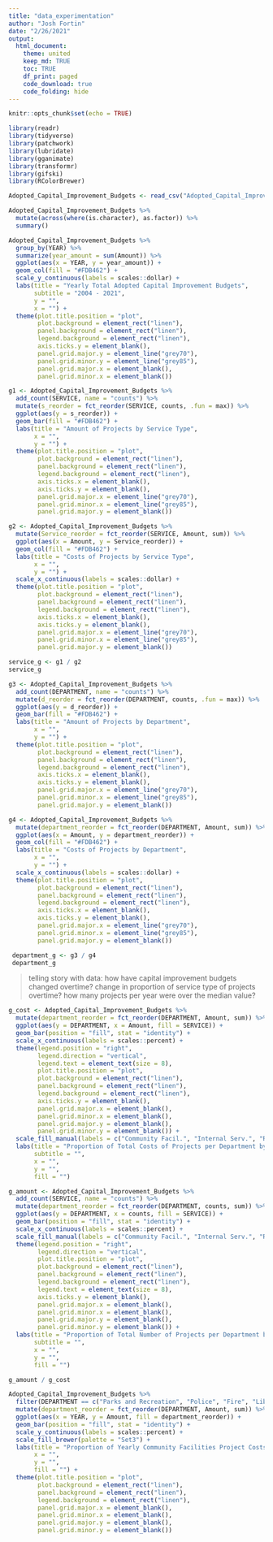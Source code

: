 ```yaml
---
title: "data_experimentation"
author: "Josh Fortin"
date: "2/26/2021"
output: 
  html_document:
    theme: united
    keep_md: TRUE
    toc: TRUE
    df_print: paged
    code_download: true
    code_folding: hide
---
```


```r
knitr::opts_chunk$set(echo = TRUE)
```

```r
library(readr)
library(tidyverse)
library(patchwork)
library(lubridate)
library(gganimate)
library(transformr)
library(gifski)
library(RColorBrewer)
```

```r
Adopted_Capital_Improvement_Budgets <- read_csv("Adopted_Capital_Improvement_Budgets.csv")

Adopted_Capital_Improvement_Budgets %>% 
  mutate(across(where(is.character), as.factor)) %>% 
  summary()
```

```r
Adopted_Capital_Improvement_Budgets %>% 
  group_by(YEAR) %>% 
  summarize(year_amount = sum(Amount)) %>% 
  ggplot(aes(x = YEAR, y = year_amount)) +
  geom_col(fill = "#FDB462") +
  scale_y_continuous(labels = scales::dollar) +
  labs(title = "Yearly Total Adopted Capital Improvement Budgets",
       subtitle = "2004 - 2021",
       y = "",
       x = "") +
  theme(plot.title.position = "plot",
        plot.background = element_rect("linen"), 
        panel.background = element_rect("linen"),
        legend.background = element_rect("linen"),
        axis.ticks.y = element_blank(),
        panel.grid.major.y = element_line("grey70"),
        panel.grid.minor.y = element_line("grey85"),
        panel.grid.major.x = element_blank(),
        panel.grid.minor.x = element_blank())
```


```r
g1 <- Adopted_Capital_Improvement_Budgets %>% 
  add_count(SERVICE, name = "counts") %>% 
  mutate(s_reorder = fct_reorder(SERVICE, counts, .fun = max)) %>% 
  ggplot(aes(y = s_reorder)) +
  geom_bar(fill = "#FDB462") +
  labs(title = "Amount of Projects by Service Type",
       x = "",
       y = "") +
  theme(plot.title.position = "plot",
        plot.background = element_rect("linen"), 
        panel.background = element_rect("linen"),
        legend.background = element_rect("linen"),
        axis.ticks.x = element_blank(),
        axis.ticks.y = element_blank(),
        panel.grid.major.x = element_line("grey70"),
        panel.grid.minor.x = element_line("grey85"),
        panel.grid.major.y = element_blank())

g2 <- Adopted_Capital_Improvement_Budgets %>% 
  mutate(Service_reorder = fct_reorder(SERVICE, Amount, sum)) %>% 
  ggplot(aes(x = Amount, y = Service_reorder)) +
  geom_col(fill = "#FDB462") +
  labs(title = "Costs of Projects by Service Type",
       x = "",
       y = "") +
  scale_x_continuous(labels = scales::dollar) +
  theme(plot.title.position = "plot",
        plot.background = element_rect("linen"), 
        panel.background = element_rect("linen"),
        legend.background = element_rect("linen"),
        axis.ticks.x = element_blank(),
        axis.ticks.y = element_blank(),
        panel.grid.major.x = element_line("grey70"),
        panel.grid.minor.x = element_line("grey85"),
        panel.grid.major.y = element_blank())

service_g <- g1 / g2
service_g
```

```r
g3 <- Adopted_Capital_Improvement_Budgets %>% 
  add_count(DEPARTMENT, name = "counts") %>% 
  mutate(d_reorder = fct_reorder(DEPARTMENT, counts, .fun = max)) %>% 
  ggplot(aes(y = d_reorder)) +
  geom_bar(fill = "#FDB462") +
  labs(title = "Amount of Projects by Department",
       x = "",
       y = "") +
  theme(plot.title.position = "plot",
        plot.background = element_rect("linen"), 
        panel.background = element_rect("linen"),
        legend.background = element_rect("linen"),
        axis.ticks.x = element_blank(),
        axis.ticks.y = element_blank(),
        panel.grid.major.x = element_line("grey70"),
        panel.grid.minor.x = element_line("grey85"),
        panel.grid.major.y = element_blank())

g4 <- Adopted_Capital_Improvement_Budgets %>% 
  mutate(department_reorder = fct_reorder(DEPARTMENT, Amount, sum)) %>% 
  ggplot(aes(x = Amount, y = department_reorder)) +
  geom_col(fill = "#FDB462") +
  labs(title = "Costs of Projects by Department",
       x = "",
       y = "") +
  scale_x_continuous(labels = scales::dollar) +
  theme(plot.title.position = "plot",
        plot.background = element_rect("linen"), 
        panel.background = element_rect("linen"),
        legend.background = element_rect("linen"),
        axis.ticks.x = element_blank(),
        axis.ticks.y = element_blank(),
        panel.grid.major.x = element_line("grey70"),
        panel.grid.minor.x = element_line("grey85"),
        panel.grid.major.y = element_blank())

 department_g <- g3 / g4
 department_g
```

> telling story with data: how have capital improvement budgets changed overtime?
> change in proportion of service type of projects overtime?
> how many projects per year were over the median value?

```r
g_cost <- Adopted_Capital_Improvement_Budgets %>% 
  mutate(department_reorder = fct_reorder(DEPARTMENT, Amount, sum)) %>%
  ggplot(aes(y = DEPARTMENT, x = Amount, fill = SERVICE)) +
  geom_bar(position = "fill", stat = "identity") +
  scale_x_continuous(labels = scales::percent) +
  theme(legend.position = "right",
        legend.direction = "vertical",
        legend.text = element_text(size = 8),
        plot.title.position = "plot",
        plot.background = element_rect("linen"), 
        panel.background = element_rect("linen"),
        legend.background = element_rect("linen"),
        axis.ticks.y = element_blank(),
        panel.grid.major.x = element_blank(),
        panel.grid.minor.x = element_blank(),
        panel.grid.major.y = element_blank(),
        panel.grid.minor.y = element_blank()) +
  scale_fill_manual(labels = c("Community Facil.", "Internal Serv.", "Resident / Econ Develop.", "Streets / Utilities"), values = c("#FDB462", "#BEBADA","#80B1D3", "#FB8072")) +
  labs(title = "Proportion of Total Costs of Projects per Department by Service Type",
       subtitle = "",
       x = "",
       y = "",
       fill = "")
```


```r
g_amount <- Adopted_Capital_Improvement_Budgets %>% 
  add_count(SERVICE, name = "counts") %>%
  mutate(department_reorder = fct_reorder(DEPARTMENT, counts, sum)) %>%
  ggplot(aes(y = DEPARTMENT, x = counts, fill = SERVICE)) +
  geom_bar(position = "fill", stat = "identity") +
  scale_x_continuous(labels = scales::percent) +
  scale_fill_manual(labels = c("Community Facil.", "Internal Serv.", "Resident / Econ Develop.", "Streets / Utilities"), values = c("#FDB462", "#BEBADA","#80B1D3", "#FB8072")) +
  theme(legend.position = "right",
        legend.direction = "vertical",
        plot.title.position = "plot",
        plot.background = element_rect("linen"), 
        panel.background = element_rect("linen"),
        legend.background = element_rect("linen"),
        legend.text = element_text(size = 8),
        axis.ticks.y = element_blank(),
        panel.grid.major.x = element_blank(),
        panel.grid.minor.x = element_blank(),
        panel.grid.major.y = element_blank(),
        panel.grid.minor.y = element_blank()) +
  labs(title = "Proportion of Total Number of Projects per Department by Service Type",
       subtitle = "",
       x = "",
       y = "",
       fill = "")
```


```r
g_amount / g_cost
```



```r
Adopted_Capital_Improvement_Budgets %>% 
  filter(DEPARTMENT == c("Parks and Recreation", "Police", "Fire", "Library", "Fire & Safety Services", "Public Art")) %>% 
  mutate(department_reorder = fct_reorder(DEPARTMENT, Amount, sum)) %>%
  ggplot(aes(x = YEAR, y = Amount, fill = department_reorder)) +
  geom_bar(position = "fill", stat = "identity") +
  scale_y_continuous(labels = scales::percent) +
  scale_fill_brewer(palette = "Set3") +
  labs(title = "Proportion of Yearly Community Facilities Project Costs by Department",
       x = "",
       y = "",
       fill = "") +
  theme(plot.title.position = "plot",
        plot.background = element_rect("linen"), 
        panel.background = element_rect("linen"),
        legend.background = element_rect("linen"),
        panel.grid.major.x = element_blank(),
        panel.grid.minor.x = element_blank(),
        panel.grid.major.y = element_blank(),
        panel.grid.minor.y = element_blank())
```

